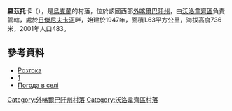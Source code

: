 {{coord|48|53|34|N|22|52|49|E|scale:100000|display=title}}

'''羅茲托卡'''（{{lang-uk|Розтока}}），是[[烏克蘭|烏克蘭]]的村落，位於該國西部[[外喀爾巴阡州|外喀爾巴阡州]]，由[[沃洛韋齊區|沃洛韋齊區]]負責管轄，處於[[日傑尼夫卡河|日傑尼夫卡河]]畔，始建於1947年，面積1.63平方公里，海拔高度736米，2001年人口483。

==參考資料==
* [http://w1.c1.rada.gov.ua/pls/z7503/A005?rdat1=31.03.2014&rf7571=11182 Розтока]
* [http://w1.c1.rada.gov.ua/pls/z7502/A005?rdat1=10.06.2010&rf7571=11181]{{dead link|date=2018年4月 |bot=InternetArchiveBot |fix-attempted=yes }}
* [http://weather.in.ua/ua/zakarpatskaja/22635 Погода в селі ] {{Wayback|url=http://weather.in.ua/ua/zakarpatskaja/22635 |date=20160305100056 }}

{{DEFAULTSORT:Розтока}}

[[Category:外喀爾巴阡州村落|Category:外喀爾巴阡州村落]]
[[Category:沃洛韋齊區村落|Category:沃洛韋齊區村落]]


{{Zakarpattia-geo-stub}}